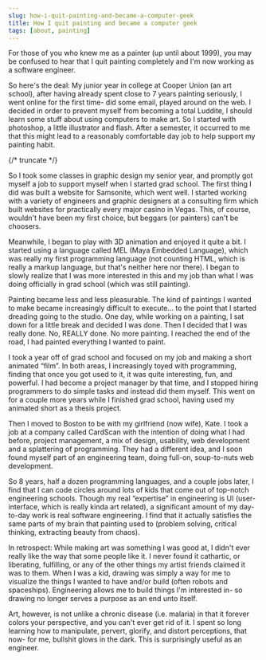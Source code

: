 ```yaml
---
slug: how-i-quit-painting-and-became-a-computer-geek
title: How I quit painting and became a computer geek
tags: [about, painting]
---
```


For those of you who knew me as a painter (up until about 1999), you may be confused to hear that I quit painting completely and I'm now working as a software engineer.

So here's the deal: My junior year in college at Cooper Union (an art school), after having already spent close to 7 years painting seriously, I went online for the first time- did some email, played around on the web. I decided in order to prevent myself from becoming a total Luddite, I should learn some stuff about using computers to make art. So I started with photoshop, a little illustrator and flash. After a semester, it occurred to me that this might lead to a reasonably comfortable day job to help support my painting habit.

{/* truncate */}

So I took some classes in graphic design my senior year, and promptly got myself a job to support myself when I started grad school. The first thing I did was built a website for Samsonite, which went well. I started working with a variety of engineers and graphic designers at a consulting firm which built websites for practically every major casino in Vegas. This, of course, wouldn't have been my first choice, but beggars (or painters) can't be choosers.

Meanwhile, I began to play with 3D animation and enjoyed it quite a bit. I started using a language called MEL (Maya Embedded Language), which was really my first programming language (not counting HTML, which is really a markup language, but that's neither here nor there). I began to slowly realize that I was more interested in this and my job than what I was doing officially in grad school (which was still painting).

Painting became less and less pleasurable. The kind of paintings I wanted to make became increasingly difficult to execute… to the point that I started dreading going to the studio. One day, while working on a painting, I sat down for a little break and decided I was done. Then I decided that I was really done. No, REALLY done. No more painting. I reached the end of the road, I had painted everything I wanted to paint.

I took a year off of grad school and focused on my job and making a short animated “film”. In both areas, I increasingly toyed with programming, finding that once you got used to it, it was quite interesting, fun, and powerful. I had become a project manager by that time, and I stopped hiring programmers to do simple tasks and instead did them myself. This went on for a couple more years while I finished grad school, having used my animated short as a thesis project.

Then I moved to Boston to be with my girlfriend (now wife), Kate. I took a job at a company called CardScan with the intention of doing what I had before, project management, a mix of design, usability, web development and a splattering of programming. They had a different idea, and I soon found myself part of an engineering team, doing full-on, soup-to-nuts web development.

So 8 years, half a dozen programming languages, and a couple jobs later, I find that I can code circles around lots of kids that come out of top-notch engineering schools. Though my real “expertise” in engineering is UI (user-interface, which is really kinda art related), a significant amount of my day-to-day work is real software engineering. I find that it actually satisfies the same parts of my brain that painting used to (problem solving, critical thinking, extracting beauty from chaos).

In retrospect: While making art was something I was good at, I didn't ever really like the way that some people like it. I never found it cathartic, or liberating, fulfilling, or any of the other things my artist friends claimed it was to them. When I was a kid, drawing was simply a way for me to visualize the things I wanted to have and/or build (often robots and spaceships). Engineering allows me to build things I'm interested in- so drawing no longer serves a purpose as an end unto itself.

Art, however, is not unlike a chronic disease (i.e. malaria) in that it forever colors your perspective, and you can't ever get rid of it. I spent so long learning how to manipulate, pervert, glorify, and distort perceptions, that now- for me, bullshit glows in the dark. This is surprisingly useful as an engineer.